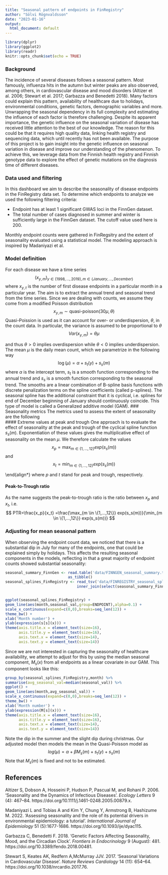 ```yaml
---
title: "Seasonal pattern of endpoints in FinRegistry"
author: "Sölvi Rögnvaldsson"
date: "2023-01-16"
output:
  html_document: default
---
```


```r
library(dplyr)
library(ggplot2)
library(readr)
knitr::opts_chunk$set(echo = TRUE)
```
### Background
The incidence of several diseases follows a seasonal pattern. Most famously, influenza hits in the autumn but winter peaks are also observed, among others, in cardiovascular disease and mood disorders (Altizer et al. 2006; Stewart et al. 2017; Garbazza and Benedetti 2018). Many factors could explain this pattern, availability of healthcare due to holidays, environmental conditions, genetic factors, demographic variables and more. Unwrapping the seasonal dependency in its full complexity and estimating the influence of each factor is therefore challenging. Despite its apparent importance, the genetic influence on the seasonal variation of disease has received little attention to the best of our knowledge. The reason for this could be that it requires high quality data, linking health registry and sequencing data, which until recently has not been available. The purpose of this project is to gain insight into the genetic influence on seasonal variation in disease and improve our understanding of the phenomenon. To achieve this, we leverage data from the Finnish health registry and Finnish genotype data to explore the effect of genetic mutations on the diagnosis time of different diseases. 
  
### Data used and filtering
In this dashboard we aim to describe the seasonality of disease endpoints in the FinRegistry data set. To determine which endpoints to analyze we used the following filtering criteria:

  * Endpoint has at least 1 significant GWAS loci in the FinnGen dataset.
  * The total number of cases diagnosed in summer and winter is sufficiently large in the FinnGen dataset. The cutoff value used here is 200.   
  
Monthly endpoint counts were gathered in FinRegsitry and the extent of seasonality evaluated using a statistical model. The modeling approach is inspired by Madaniyazi et al.

### Model definition
For each disease we have a time series 
$$(x_{y,m})_{y\in\{1998,...,2019\},m \in \{January,...,December\}}$$
where $x_{y,t}$ is the number of first disease endpoints in a particular month in a particular year. The aim is to extract the annual trend and seasonal trend from the time series. Since we are dealing with counts, we assume they come from a modified Poisson distribution
$$
x_{y,m} \sim \text{quasi-poisson}(30\mu,\theta)
$$
Quasi-Poission is used as it can account for over- or underdispersion, $\theta$, in the count data. In particular, the variance is assumed to be proportional to $\theta$
$$
Var(x_{y,m}) = \theta \mu
$$

and thus $\theta >0$ implies overdispersion while $\theta<0$ implies underdispersion. The mean $\mu$ is the daily mean count, which we parametrize in the following way
$$
\log(\mu) = \alpha + s_t(y) + s_s(m)
$$
where $\alpha$ is the intercept term,  $s_t$ is a smooth function corresponding to the annual trend and $s_s$ is a smooth function corresponding to the seasonal trend. The smooths are a linear combination of B-spline basis functions with discrete penalization terms on the spline coefficients (called p-splines). The seasonal spline has the additional constraint that it is cyclical, i.e. splines for end of December beginning of January should continuously coincide. This type of model is called a Generalized additive model (GAM).
### Seasonality metrics
The metrics used to assess the extent of seasonality are the following   
#### Extreme values at peak and trough
One approach is to evaluate the effect of seasonality at the peak and trough of the cyclical spline function $s_s(m)$. Exponentiation of these values gives the multiplicative effect of seasonality on the mean $\mu$. We therefore calculate the values 
$$
x_p = \max_{m \in \{1,...,12\}} exp(s_s(m))
$$
and   
$$
x_t = \min_{m \in \{1,...,12\}} exp(s_s(m))
$$

\end{align*}
where $p$ and $t$ stand for peak and trough, respectively.   

#### Peak-to-Trough ratio
As the name suggests the peak-to-trough ratio is the ratio between $x_p$ and $x_t$, i.e.
$$
PTR=\frac{x_p}{x_t} =\frac{\max_{m \in \{1,...,12\}} exp(s_s(m))}{\min_{m \in \{1,...,12\}} exp(s_s(m))}
$$


### Adjusting for mean seasonal pattern

When observing the endpoint count data, we noticed that there is a substantial dip in July for many of the endpoints, one that could be explained simply by holidays. This affects the resulting seasonal components in the models, reflecting in that a great majority of endpoint counts showed substantial seasonality:  

```r
seasonal_summary_FinnGen <- read.table('data/FINNGEN_seasonal_summary.txt',header=T) %>%
                            as_tibble()
seasonal_splines_FinRegistry <- read_tsv('data/FINREGISTRY_seasonal_splines.txt') %>%
                                inner_join(select(seasonal_summary_FinnGen,ENDPOINT),by='ENDPOINT')


ggplot(seasonal_splines_FinRegistry) +
geom_line(aes(month,seasonal_val,group=ENDPOINT),alpha=0.1) +
scale_x_continuous(expand=c(0,0),breaks=seq_len(12)) +
theme_bw() +
xlab('Month number') +
ylab(expression(s[s](x))) +
theme(axis.title.x = element_text(size=16),
      axis.title.y = element_text(size=16),
      axis.text.x = element_text(size=14),
      axis.text.y = element_text(size=14))
```
   
Since we are not interested in capturing the seasonality of healthcare availability, we attempt to adjust for this by using the median seasonal component, $M_s(x)$ from all endpoints as a linear covariate in our GAM. This component looks like this:

```r
group_by(seasonal_splines_FinRegistry,month) %>%
summarise(avg_seasonal_val=median(seasonal_val)) %>%
ggplot() +
geom_line(aes(month,avg_seasonal_val)) +
scale_x_continuous(expand=c(0,0),breaks=seq_len(12)) +
theme_bw() +
xlab('Month number') +
ylab(expression(M[s](x))) +
theme(axis.title.x = element_text(size=16),
      axis.title.y = element_text(size=16),
      axis.text.x = element_text(size=14),
      axis.text.y = element_text(size=14))
```
   
Note the dip in the summer and the slight dip during christmas. Our adjusted model then models the mean in the Quasi-Poisson model as
$$
log(\mu) = \alpha + \beta M_s(m)  +s_t(y) + s_s(m)
$$
Note that $M_s(m)$ is fixed and not to be estimated.

## References
Altizer S, Dobson A, Hosseini P, Hudson P, Pascual M, and Rohani P. 2006. 'Seasonality and the Dynamics of Infectious Diseases'. *Ecology Letters* 9 (4): 467–84. https://doi.org/10.1111/j.1461-0248.2005.00879.x.   

Madaniyazi L and Tobias A and Kim Y, Chung Y, Armstrong B, Hashizume  M. 2022. 'Assessing seasonality and the role of its potential drivers in environmental epidemiology: a tutorial'. *International Journal of Epidemiology* 51 (5):1677-1686. https://doi.org/10.1093/ije/dyac115.   

Garbazza C, Benedetti F. 2018. 'Genetic Factors Affecting Seasonality, Mood, and the Circadian Clock'. *Frontiers in Endocrinology* 9 (August): 481. https://doi.org/10.3389/fendo.2018.00481.   

Stewart S, Keates AK, Redfern A,McMurray JJV. 2017. 'Seasonal Variations in Cardiovascular Disease'. *Nature Reviews Cardiology* 14 (11): 654–64. https://doi.org/10.1038/nrcardio.2017.76.



